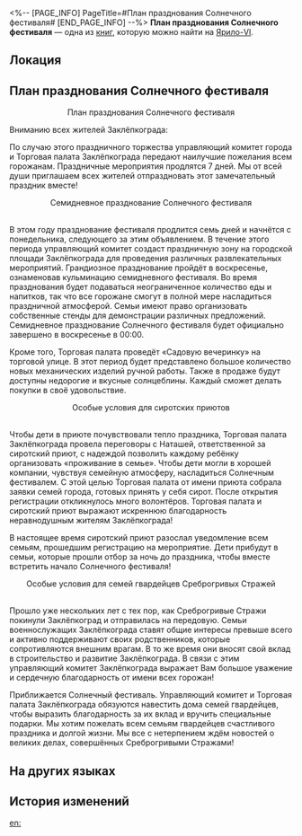 <%-- [PAGE_INFO]
PageTitle=#План празднования Солнечного фестиваля#
[END_PAGE_INFO] --%>
{{Дополнить}}
{{Книга Инфобокс
|id           = 004
|partIds      = 190104
|Название     = 
|Изображение  = Предмет Записи.png
|Мир          = Ярило-VI
|Томов        = 1
|Автор        = <!--нужно добавить-->
|Описание     = План празднования традиционного праздника Белобога, который пока не пригодится...
|Том1         = {{tx}}
|Источник1    = {{tx|Отсутствует источник}}
|Персонажи    = 
|Фракции      = 
}}
'''План празднования Солнечного фестиваля''' — одна из [[Книги|книг]], которую можно найти на [[Ярило-VI]].

==Локация==
{{Отметка карты|<!--название карты-->|<!--id отметки-->}}

==План празднования Солнечного фестиваля==
<div align="center">План празднования Солнечного фестиваля</div>

Вниманию всех жителей Заклёпкограда:

По случаю этого праздничного торжества управляющий комитет города и Торговая палата Заклёпкограда передают наилучшие пожелания всем горожанам. Праздничные мероприятия продлятся 7 дней. Мы от всей души приглашаем всех жителей отпраздновать этот замечательный праздник вместе!

<div align="center">Семидневное празднование Солнечного фестиваля</div><br />В этом году празднование фестиваля продлится семь дней и начнётся с понедельника, следующего за этим объявлением. В течение этого периода управляющий комитет создаст праздничную зону на городской площади Заклёпкограда для проведения различных развлекательных мероприятий. Грандиозное празднование пройдёт в воскресенье, ознаменовав кульминацию семидневного фестиваля. Во время празднования будет подаваться неограниченное количество еды и напитков, так что все горожане смогут в полной мере насладиться праздничной атмосферой. Семьи имеют право организовать собственные стенды для демонстрации различных предложений. Семидневное празднование Солнечного фестиваля будет официально завершено в воскресенье в 00:00.

Кроме того, Торговая палата проведёт «Садовую вечеринку» на торговой улице. В этот период будет представлено большое количество новых механических изделий ручной работы. Также в продаже будут доступны недорогие и вкусные солнцеблины. Каждый сможет делать покупки в своё удовольствие.

<div align="center">Особые условия для сиротских приютов</div><br />Чтобы дети в приюте почувствовали тепло праздника, Торговая палата Заклёпкограда провела переговоры с Наташей, ответственной за сиротский приют, с надеждой позволить каждому ребёнку организовать «проживание в семье». Чтобы дети могли в хорошей компании, чувствуя семейную атмосферу, насладиться Солнечным фестивалем. С этой целью Торговая палата от имени приюта собрала заявки семей города, готовых принять у себя сирот. После открытия регистрации откликнулось много волонтёров. Торговая палата и сиротский приют выражают искреннюю благодарность неравнодушным жителям Заклёпкограда!

В настоящее время сиротский приют разослал уведомление всем семьям, прошедшим регистрацию на мероприятие. Дети прибудут в семьи, которые прошли отбор за ночь до праздника, чтобы вместе встретить начало Солнечного фестиваля!

<div align="center">Особые условия для семей гвардейцев Среброгривых Стражей</div><br />Прошло уже нескольких лет с тех пор, как Среброгривые Стражи покинули Заклёпкоград и отправилась на передовую. Семьи военнослужащих Заклёпкограда ставят общие интересы превыше всего и активно поддерживают своих родственников, которые сопротивляются внешним врагам. В то же время они вносят свой вклад в строительство и развитие Заклёпкограда. В связи с этим управляющий комитет Заклёпкограда выражает Вам большое уважение и сердечную благодарность от имени всех горожан!

Приближается Солнечный фестиваль. Управляющий комитет и Торговая палата Заклёпкограда обязуются навестить дома семей гвардейцев, чтобы выразить благодарность за их вклад и вручить специальные подарки. Мы хотим пожелать всем семьям гвардейцев счастливого праздника и долгой жизни. Мы все с нетерпением ждём новостей о великих делах, совершённых Среброгривыми Стражами!

==На других языках==
{{На других языках
|en   = Solwarm Festival Celebration Plans
|zhs  = 关于煦日节庆典相关事宜的安排
|zht  = 煦日節慶典相關事宜
|ja   = 太陽の日の式典に関する取り決め
|ko   = 태양의 축제 관련 일정
|es   = Disposiciones para los asuntos relacionados con la celebración del Festival Calisol
|fr   = Plans de célébration du Festival du soleil radieux
|ru   = План празднования Солнечного фестиваля
|th   = การเตรียมการเกี่ยวกับงานเฉลิมฉลองเทศกาล Solwarm
|vi   = Sắp Xếp Công Tác Cho Lễ Hội Mặt Trời
|de   = Pläne für das Solwarm-Festival
|id   = Rencana Perayaan Festival Solwarm
|pt   = Planos para a Celebração do Festival Solwarm
}}

==История изменений==
{{История изменений|3.5}}

[[en:]]